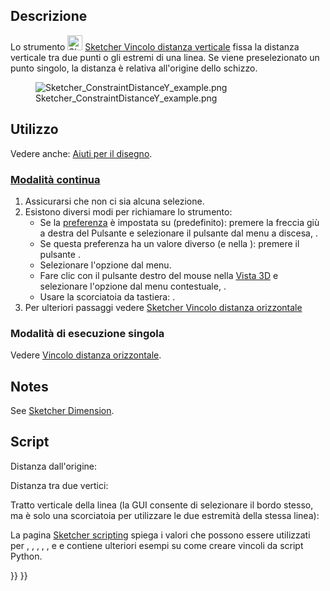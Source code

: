 <languages/>

{{Docnav/it
|[[Sketcher_ConstrainDistanceX/it|Distanza orizzontale]]
|[[Sketcher_ConstrainDistance/it|Distanza]]
|[[Sketcher_Workbench/it|Sketcher]]
|IconL=Sketcher_ConstrainDistanceX.svg‎
|IconR=Sketcher_ConstrainDistance.svg
|IconC=Workbench_Sketcher.svg
}}

{{GuiCommand/it
|Name=Sketcher ConstrainDistanceY
|Name/it=Sketcher Vincolo distanza verticale
|MenuLocation=Schizzo → Vincoli Sketcher → Vincolo distanza verticale
|Workbenches=[[Sketcher_Workbench/it|Sketcher]]
|Shortcut={{KEY|I}}
|SeeAlso=[[Sketcher_ConstrainDistanceX/it|Sketcher Vincolo distanza orizzontale]], [[Sketcher_ConstrainDistance/it|Sketcher Vincolo distanza]]
}}

<span id="Description"></span>
==Descrizione==

Lo strumento [[Image:Sketcher_ConstrainDistanceY.svg|24px]] [[Sketcher_ConstrainDistanceY/it|Sketcher Vincolo distanza verticale]] 
fissa la distanza verticale tra due punti o gli estremi di una linea. Se viene preselezionato un punto singolo, la distanza è relativa all'origine dello schizzo.

[[File:Sketcher ConstraintDistanceY example.png]]

<span id="Usage"></span>
==Utilizzo==

Vedere anche: [[Sketcher_Workbench/it#Drawing_aids|Aiuti per il disegno]].

<span id="Continue_mode"></span>
===[[Sketcher_Workbench/it#Continue_modes|Modalità continua]]===

# Assicurarsi che non ci sia alcuna selezione.
# Esistono diversi modi per richiamare lo strumento:
#* Se la [[Sketcher_Preferences/it#General|preferenza]] {{MenuCommand|Vincoli dimensionali}}  è impostata su {{Value|Strumento singolo}} (predefinito): premere la freccia giù a destra del Pulsante {{Button|[[Image:Sketcher_Dimension.svg||x16px]][[Image:Toolbar_flyout_arrow.svg|x16px]]}} e selezionare il pulsante {{MenuCommand|[[Image:Sketcher_ConstrainDistanceY.svg|16px]] Vincolo distanza verticale}} dal menu a discesa, {{Version/it|1.0}}.
#* Se questa preferenza ha un valore diverso (e nella {{VersionMinus/it|0.21}}): premere il pulsante {{Button|[[Image:Sketcher_ConstrainDistanceY.svg|16px]] [[Sketcher_ConstrainDistanceY/it|Vincolo distanza verticale]]}}.
#* Selezionare l'opzione {{MenuCommand|Schizzo → Vincoli Sketcher → [[Image:Sketcher_ConstrainDistanceY.svg|16px]] Vincolo distanza verticale}} dal menu.
#* Fare clic con il pulsante destro del mouse nella [[3D_view/it|Vista 3D]] e selezionare l'opzione {{MenuCommand|Dimensione → [[Image:Sketcher_ConstrainDistanceY.svg|16px]] Vincolo distanza verticale}} dal menu contestuale, {{Version/it|1.0}}.
#* Usare la scorciatoia da tastiera: {{KEY|I}}.
# Per ulteriori passaggi vedere [[Sketcher_ConstrainDistanceX/it#Continue_mode|Sketcher Vincolo distanza orizzontale]]

<span id="Run-once_mode"></span>
===Modalità di esecuzione singola===

Vedere [[Sketcher_ConstrainDistanceX/it#Modalità_di_esecuzione_singola|Vincolo distanza orizzontale]].

==Notes==

See [[Sketcher_Dimension#Notes|Sketcher Dimension]].

<span id="Scripting"></span>
==Script==

Distanza dall'origine:

{{Code|code=Sketch.addConstraint(Sketcher.Constraint('DistanceY', Edge, PointOfEdge, -1, 1, App.Units.Quantity('123.0 mm')))}}

Distanza tra due vertici:

{{Code|code=Sketch.addConstraint(Sketcher.Constraint('DistanceY', Edge1, PointOfEdge1, Edge2, PointOfEdge2, App.Units.Quantity('123.0 mm')))}}

Tratto verticale della linea (la GUI consente di selezionare il bordo stesso, ma è solo una scorciatoia per utilizzare le due estremità della stessa linea):

{{Code|code=Sketch.addConstraint(Sketcher.Constraint('DistanceY', Line, 1, Line, 2, App.Units.Quantity('123.0 mm')))}}

La pagina [[Sketcher_scripting/it|Sketcher scripting]] spiega i valori che possono essere utilizzati per {{incode|Edge}}, {{incode|Edge1}}, {{incode|Edge2}}, {{incode|PointOfEdge}}, {{incode| PuntoOfEdge1}}, {{incode| PointOfEdge2}} e {{incode|Line}} e contiene ulteriori esempi su come creare vincoli da script Python.


{{Docnav/it
|[[Sketcher_ConstrainDistanceX/it|Distanza orizzontale]]
|[[Sketcher_ConstrainDistance/it|Distanza]]
|[[Sketcher_Workbench/it|Sketcher]]
|IconL=Sketcher_ConstrainDistanceX.svg‎
|IconR=Sketcher_ConstrainDistance.svg
|IconC=Workbench_Sketcher.svg
}}

{{Sketcher_Tools_navi{{#translation:}}}}
{{Userdocnavi{{#translation:}}}}
